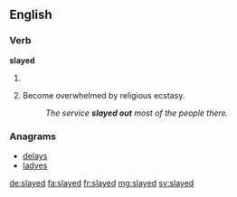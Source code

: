 ==English==

===Verb===
'''slayed'''

# {{context|chiefly|_|US|uncommon|lang=en}} {{en-past of|slay}}
# {{context|religious|lang=en}} Become overwhelmed by religious ecstasy.
#: ''The service '''slayed out''' most of the people there.''

===Anagrams===
* [[delays#English|delays]]
* [[ladyes#English|ladyes]]

[[de:slayed]]
[[fa:slayed]]
[[fr:slayed]]
[[mg:slayed]]
[[sv:slayed]]